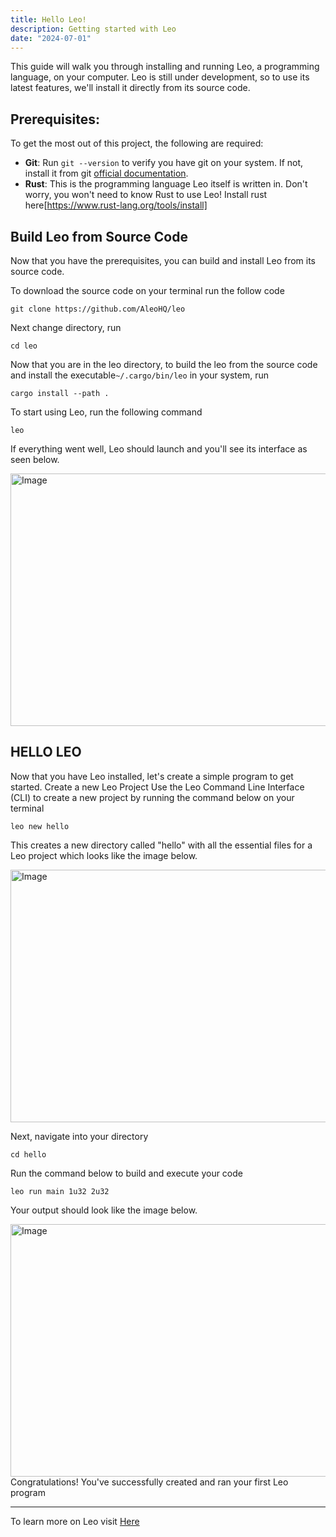 ```yaml
---
title: Hello Leo!
description: Getting started with Leo
date: "2024-07-01"
---
```


This guide will walk you through installing and running Leo, a programming language, on your computer. Leo is still under development, so to use its latest features, we'll install it directly from its source code.

## Prerequisites:

To get the most out of this project, the following are required:

- **Git**: Run `git --version` to verify you have git on your system. If not, install it from git [official documentation](https://git-scm.com/downloads).
- **Rust**: This is the programming language Leo itself is written in. Don't worry, you won't need to know Rust to use Leo! Install rust here[https://www.rust-lang.org/tools/install]

## Build Leo from Source Code

Now that you have the prerequisites, you can build and install Leo from its source code.

To download the source code on your terminal run the follow code

```
git clone https://github.com/AleoHQ/leo
```

Next change directory, run

```
cd leo
```

Now that you are in the leo directory, to build the leo from the source code and install the executable`~/.cargo/bin/leo` in your system, run

```
cargo install --path .
```

To start using Leo, run the following command

```
leo
```

If everything went well, Leo should launch and you'll see its interface as seen below.

<Image src="/initial-leo.png" width="718" height="404" alt="Image" />

## HELLO LEO

Now that you have Leo installed, let's create a simple program to get started.
Create a new Leo Project
Use the Leo Command Line Interface (CLI) to create a new project by running the command below on your terminal

```
leo new hello
```

This creates a new directory called "hello" with all the essential files for a Leo project which looks like the image below.

<Image src="/project-setup.png" width="718" height="404" alt="Image" />

Next, navigate into your directory

```
cd hello
```

Run the command below to build and execute your code

```
leo run main 1u32 2u32
```

Your output should look like the image below.

<Image src="/terminal-output.png" width="718" height="404" alt="Image" />
Congratulations! You've successfully created and ran your first Leo program

---

To learn more on Leo visit [Here](https://developer.aleo.org/leo)
